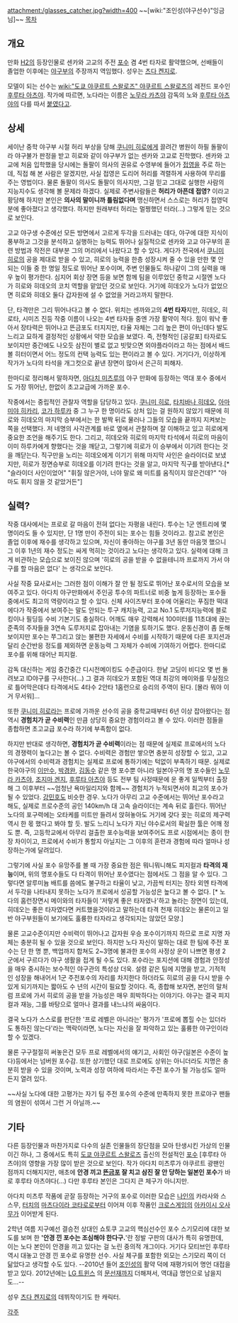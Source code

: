 attachment:/glasses_catcher.jpg?width=400
~~[wiki:"조인성(야구선수)"잉금님]~~
[[목차]]
== 개요 ==
만화 [[H2]]의 등장인물로 센카와 고교의 주전 [[포수]] 겸 4번 타자로 활약했으며, 선배들이 졸업한 이후에는 [[야구]]부의 주장까지 역임했다. 성우는 [[츠다 켄지로]].

모델이 되는 선수는 [[wiki:"도쿄 야쿠르트 스왈로즈" 야쿠르트 스왈로즈]]의 레전드 포수인 [[후루타 아츠야]]. 작가에 따르면, 노다라는 이름은 [[노무라 카츠야]] 감독의 노와 [[후루타 아츠야]]의 다를 따서 [http://mlbpark.donga.com/mbs/articleV.php?mbsC=bullpen&mbsIdx=1531450&cpage=&mbsW=search&select=sct&opt=1&keyword=%B1%D7%B6%F3%C1%A6%B4%CF 붙였다고].

== 상세 ==
세이난 중학 야구부 시절 허리 부상을 당해 [[쿠니미 히로]]에게 끌려간 병원이 하필 돌팔이라 야구불가 판정을 받고 히로와 같이 야구부가 없는 센카와 고교로 진학했다. 센카와 고교에 처음 입학했을 당시에는 돌팔이 의사의 권유로 수영부에 들어가 [[접영]]을 주로 하는데, 직접 해 본 사람은 알겠지만, 사실 접영은 도리어 허리를 격렬하게 사용하여 무리를 주는 영법이다. 물론 돌팔이 의사도 돌팔이 의사지만, 그걸 믿고 그대로 실행한 사람의 지능지수도 생각해 볼 문제라 하겠다. 실제로 주변사람들은 '''허리가 아픈데 접영?''' 이라고 황당해 하지만 본인은 '''의사의 말이니까 틀림없다며''' 맹신하면서 스스로는 허리가 접영덕분에 좋아졌다고 생각했다. 하지만 원래부터 허리는 멀쩡했던 터라(...) 그렇게 믿는 것으로 보인다.

고교 야구생 수준에선 모든 방면에서 고르게 두각을 드러내는 데다, 야구에 대한 지식이 풍부하고 그것을 분석하고 실행하는 능력도 뛰어나 실질적으로 센카와 고교 야구부의 훈련 방법과 작전은 대부분 그의 머리에서 나왔다고 할 수 있다. 게다가 전국에서 [[쿠니미 히로]]의 공을 제대로 받을 수 있고, 히로의 능력을 한층 성장시켜 줄 수 있을 만한 몇 안 되는 이들 중 한 명일 정도로 뛰어난 포수이며, 주변 인물들도 하나같이 그의 실력을 매우 높이 평가한다. 심지어 회상 장면 등을 보면 함께 팀을 이루었던 중학교 시절엔 노다가 히로와 히데오의 코치 역할을 맡았던 것으로 보인다. 거기에 히데오가 노다가 없었으면 히로와 히데오 둘다 갑자원에 설 수 없었을 거라고까지 말한다.

단, 타격만은 그리 뛰어나다고 볼 수 없다. 위치는 센까와고의 '''4번 타자'''지만, 히데오, 히로타, 시미즈 진등 작중 이름이 나오는 4번 타자들 중엔 가장 활약이 적다. 힘이 워낙 좋아서 장타력은 뛰어나고 뜬금포도 터지지만, 타율 자체는 그리 높은 편이 아닌데다 발도 느리고 묘하게 결정적인 상황에서 약한 모습을 보였다. 즉, 전형적인 [공갈포] 타자로도 보이지만 중간에도 나오듯 삼진이 별로 없고 빗맞으면 외야플라이라고 하는 점에서 배드볼 히터이면서 어느 정도의 컨택 능력도 있는 편이라고 볼 수 있다. 거기다가, 이상하게 작가가 노다의 타석을 개그컷으로 끝낸 장면이 많아서 은근히 피해자.

한마디로 정리해서 말하자면, [[아다치 미츠루]]의 야구 만화에 등장하는 역대 포수 중에서도 가장 뛰어난, 한없이 초고교급에 가까운 포수.

작중에서는 중립적인 관찰자 역할을 담당하고 있다. [[쿠니미 히로]], [[타치바나 히데오]], [[아마미야 히카리]], [[코가 하루카]] 중 그 누구 한 명이라도 상처 입는 걸 원하지 않았기 때문에 히로와 히데오의 마지막 승부에서는 한 발짝 뒤로 물러나 그들의 모습을 끝까지 지켜보는 쪽을 선택했다. 저 네명의 사각관계를 바로 옆에서 관찰하며 잘 이해하고 있고 히로에게 중요한 조언을 해주기도 한다. 그리고, 히데오와 히로의 마지막 타석에서 히로의 마음이 이미 하루카에게 향했다는 것을 깨닫고, 그렇기에 히로가 이 승부에서 이기려 한다는 것을 깨닫는다. 직구만을 노리는 히데오에게 이기기 위해 마지막 사인은 슬라이더로 보냈지만, 히로가 정면승부로 히데오를 이기려 한다는 것을 알고, 마지막 직구를 받아낸다.[* "슬라이더 사인이었어" "휘질 않은거야, 너야 말로 왜 미트를 움직이지 않은건데?" "아마도 휘지 않을 것 같았거든"]


== 실력? ==
작중 대사에서는 프로로 갈 마음이 전혀 없다는 자평을 내린다. 투수는 1군 엔트리에 몇 명이라도 들 수 있지만, 단 1명 만이 주전이 되는 포수는 힘들 것이라고. 참고로 본인은 졸업 이후에 재수를 생각하고 있으며, 자신이 좋아하는 야구를 3년 동안 마음껏 했으니 그 이후 1년의 재수 정도는 싸게 먹히는 것이라고 노다는 생각하고 있다. 실력에 대해 크게 비관하는 모습으로 보이진 않으며 '히로의 공을 받을 수 없을테니까 프로까지 가서 야구를 할 마음은 없다' 는 생각으로 보인다.

사실 작중 묘사로서는 그러한 점이 이해가 잘 안 될 정도로 뛰어난 포수로서의 모습을 보여주고 있다. 아다치 야구만화에서 주인공 투수의 파트너로 비중 높게 등장하는 포수들 중에서도 최고의 역량이라고 할 수 있다. 신체 사이즈부터 포수에 어울리는 푸짐한 떡대에다가 작중에서 보여주는 말도 안되는 투구 캐치능력, 고교 No.1 도루저지능력에 블로킹이나 필딩등 수비 기본기도 충실하다. 어깨도 매우 강력해서 100미터를 11초대에 끊는 준족의 주자들을 3연속 도루저지로 잡아내는 기염을 토하기도 했다. 운동신경이 좀 둔해보이지만 포수는 쭈그리고 앉는 불편한 자세에서 수비를 시작하기 때문에 다른 포지션과 달리 순간반응 정도를 제외하면 운동능력 그 자체가 수비에 기여하기 어렵다. 한마디로 포수를 위해 태어난 피지컬. 

감독 대신하는 게임 중간중간 디시전메이킹도 수준급이다. 한낱 고딩이 비디오 몇 번 돌려보고 ID야구를 구사한다(...) 그 결과 히데오가 포함된 역대 최강의 메이와를 무실점으로 틀어막은데다 타격에서도 4타수 2안타 1홈런으로 승리의 주역이 된다. [몰라 뭐야 이거 무서워]...

또한 [[쿠니미 히로]]라는 프로에 가까운 선수의 공을 중학교때부터 6년 이상 잡아왔다는 점 역시 '''경험치가 곧 수비력'''인 만큼 상당히 중요한 경험이라고 볼 수 있다. 이러한 점들을 종합하면 초고교급 포수라 하기에 부족함이 없다.

하지만 반대로 생각하면, '''경험치가 곧 수비력'''이라는 점 때문에 실제로 프로에서의 노다의 경쟁력이 높다고는 볼 수 없다. 수비력은 경험만 쌓으면 충분히 성장할 수 있고, 고교야구에서의 수비력과 경험치는 실제로 프로에 통하기에는 턱없이 부족하기 때문. 실제로 한국야구의 [[이만수]], [[박경완]], [[김동수]] 같은 명 포수뿐 아니라 일본야구의 명 포수들인 [[노무라 카츠야]], [[조지마 겐지]], [[후루타 아츠야]] 등도 전부 팀 사정때문에 운 좋게 일찍부터 출장해 그 이후부터 ~~엄청난 욕마일리지와 함께~~ 경험치가 누적되면서야 최고의 포수가 될 수 있었다. [[강민호]]도 비슷한 경우. 노다가 아무리 고교 수준에서는 뛰어난 포수라고 해도, 실제로 프로수준의 공인 140km/h 대 고속 슬라이더는 계속 뒤로 흘린다. 뛰어난 노다의 포구력에는 오타케를 미트만 들려서 앉혀놓아도 거기에 갖다 꽂는 히로의 제구력 역시 한 몫 했다고 봐야 할 듯. 발도 느리니 노다가 지닌 야수로서의 확실한 툴은 어깨 정도 뿐. 즉, 고등학교에서 아무리 걸출한 포수능력을 보여주어도 프로 시점에서는 종이 한장 차이이고, 프로에서 수비가 통할지 아닐지는 그 이후의 훈련과 경험에 따라 얼마나 성장하는가에 달려있다. 

그렇기에 사실 포수 유망주를 볼 때 가장 중요한 점은 뭐니뭐니해도 피지컬과 '''타격의 재능'''이며, 위의 명포수들도 다 타격이 뛰어난 포수였다는 점에서도 그 점을 알 수 있다. 그렇다면 알루미늄 배트를 씀에도 불구하고 타율이 낮고, 가끔씩 터지는 장타 외엔 타격에서 두각을 나타내지 못하는 노다가 프로에서 성공할 가능성은 높다고 볼 수 없다. [* 노다의 홈런장면시 메이와의 타자들이 '저렇게 좋은 타자였나'하고 놀라는 장면이 있는데, 히데오는 좋은 타자였다면 커트했을것이라고 말하는데 타격 천재 히데오는 물론이고 일반 야구부원들이 보기에도 훌륭한 타자라고 생각되지는 않았던 모양.] 

물론 고교수준이지만 수비력이 뛰어나고 갑자원 우승 포수이기까지 하므로 프로 지명 자체는 충분히 될 수 있을 것으로 보인다. 하지만 노다 자신이 말하는 대로 한 팀에 주전 포수는 단 한 명 뿐, 백업까지 합쳐도 2~3명에 불과한 포수의 사정상 운이 나쁘면 평생 2군에서 구르다가 야구 생활을 접게 될 수도 있다. 포수라는 포지션에 대해 경험과 안정성을 매우 중시하는 보수적인 야구관의 특성상 더욱. 설령 같은 팀에 지명을 받고, 기적적인 성장을 해내어서 1군 주전포수의 자리를 차지한다 하더라도 히로의 공을 다시 받을 수 있게 되기까지는 짧아도 수 년의 시간이 필요할 것이다. 즉, 종합해 보자면, 본인의 말처럼 프로에 가서 히로의 공을 받을 가능성은 매우 희박하다는 이야기다. 야구는 결국 피지컬과 재능, 그를 바탕으로 얼마나 결과를 내느냐의 싸움이다. 

결국 노다가 스스로를 판단한 '프로 레벨은 아니라는' 평가가 '프로에 뽑힐 수는 있더라도 통하진 않는다'라는 맥락이라면, 노다는 자신을 잘 파악하고 있는 훌륭한 야구인이라 할 수 있겠다. 

물론 구구절절히 써놓은건 모두 프로 레벨에서의 얘기고, 사회인 야구(일본은 수준이 높다)등에서는 넘버원 포수감. 또한 상기했던 대로 프로에도 상위는 아니더라도 지명은 충분히 받을 수 있을 것이며, 노력과 성장 여하에 따라서는 주전 포수가 될 가능성도 얼마든지 열려 있다. 

~~사실 노다에 대한 고평가는 자기 팀 주전 포수의 수준에 만족하지 못한 프로야구 팬들의 염원이 섞여서 그런 거 아닐까.~~

== 기타 ==
다른 등장인물과 마찬가지로 다수의 실존 인물들의 장단점을 모아 탄생시킨 가상의 인물이긴 하나, 그 중에서도 특히 [[도쿄 야쿠르트 스왈로즈]] 출신의 전설적인 [[포수]] [후루타 아츠야]의 영향을 가장 많이 받은 것으로 보인다. 작가 아다치 미츠루가 야쿠르트 광팬인 점까지 더해지지만, 애초에 '''안경 끼고 [[뜬금포]] 잘 치고 삼진 잘 안 당하는 일본인 포수'''가 바로 후루타 아츠야다(...) 다만 후루타 본인은 그다지 큰 체구가 아니지만.

아다치 미츠루 작품에 곧잘 등장하는 거구의 포수로 이러한 모습은 [[나인]]의 카라사와 스스무, [[터치]]의 [[마츠다이라 코타로]]로부터 이어져 이후 작품인 [[크로스게임]]의 [[아카이시 오사무]]가 이어받게 된다.

2학년 여름 지구예선 결승전 상대인 쇼토쿠 고교의 핵심선수인 포수 스기모리에 대한 보도를 보며 한 ''''안경 낀 포수는 조심해야 한다구.''''란 정발 구판의 대사가 특히 유명한데, 이는 노다 본인이 안경을 끼고 있다는 걸 노린 중의적 개그이다. 거기다 모티브인 후루타 역시 대놓고 안경 낀 포수로 유명한 선수. 사실 체구를 포함한 외모는 스기모리 쪽이 더 닮았다고 생각할 수도 있다. --2010년 들어 [[조인성]]의 활약 덕에 재평가되어 명언 대접을 받고 있다. 2012년에는 [[LG 트윈스]] 의 [[문선재]]까지 더해져서, 역대급 명언으로 남을지도...--

성우 [[츠다 켄지로]]의 데뷔작이기도 한 캐릭터.

[[각주]]

